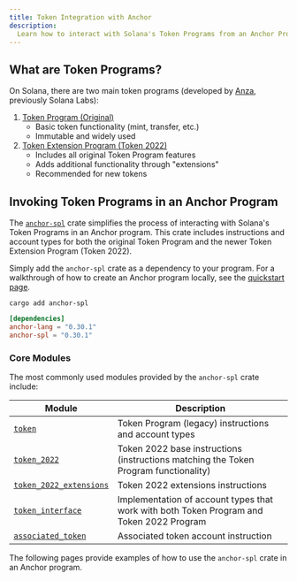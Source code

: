 ```yaml
---
title: Token Integration with Anchor
description:
  Learn how to interact with Solana's Token Programs from an Anchor Program.
---
```


## What are Token Programs?

On Solana, there are two main token programs (developed by
[Anza](https://www.anza.xyz/), previously Solana Labs):

1. [Token Program (Original)](https://github.com/solana-program/token)
   - Basic token functionality (mint, transfer, etc.)
   - Immutable and widely used
2. [Token Extension Program (Token 2022)](https://github.com/solana-program/token-2022)
   - Includes all original Token Program features
   - Adds additional functionality through "extensions"
   - Recommended for new tokens

## Invoking Token Programs in an Anchor Program

The [`anchor-spl`](https://github.com/coral-xyz/anchor/tree/v0.30.1/spl) crate
simplifies the process of interacting with Solana's Token Programs in an Anchor
program. This crate includes instructions and account types for both the
original Token Program and the newer Token Extension Program (Token 2022).

Simply add the `anchor-spl` crate as a dependency to your program. For a
walkthrough of how to create an Anchor program locally, see the
[quickstart page](/docs/quickstart/local).

```shell title="Terminal"
cargo add anchor-spl
```

```toml title="Cargo.toml"
[dependencies]
anchor-lang = "0.30.1"
anchor-spl = "0.30.1"
```

### Core Modules

The most commonly used modules provided by the `anchor-spl` crate include:

| Module                                                                                                    | Description                                                                              |
| --------------------------------------------------------------------------------------------------------- | ---------------------------------------------------------------------------------------- |
| [`token`](https://github.com/coral-xyz/anchor/blob/v0.30.1/spl/src/token.rs)                              | Token Program (legacy) instructions and account types                                    |
| [`token_2022`](https://github.com/coral-xyz/anchor/blob/v0.30.1/spl/src/token_2022.rs)                    | Token 2022 base instructions (instructions matching the Token Program functionality)     |
| [`token_2022_extensions`](https://github.com/coral-xyz/anchor/tree/v0.30.1/spl/src/token_2022_extensions) | Token 2022 extensions instructions                                                       |
| [`token_interface`](https://github.com/coral-xyz/anchor/blob/v0.30.1/spl/src/token_interface.rs)          | Implementation of account types that work with both Token Program and Token 2022 Program |
| [`associated_token`](https://github.com/coral-xyz/anchor/blob/v0.30.1/spl/src/associated_token.rs)        | Associated token account instruction                                                     |

The following pages provide examples of how to use the `anchor-spl` crate in an
Anchor program.
